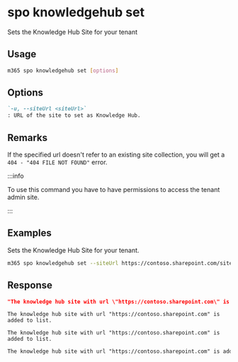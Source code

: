 
# spo knowledgehub set

Sets the Knowledge Hub Site for your tenant

## Usage

```sh
m365 spo knowledgehub set [options]
```

## Options

```md definition-list
`-u, --siteUrl <siteUrl>`
: URL of the site to set as Knowledge Hub.
```

<Global />

## Remarks

If the specified url doesn't refer to an existing site collection, you will get a `404 - "404 FILE NOT FOUND"` error.

:::info

To use this command you have to have permissions to access the tenant admin site.

:::
    
## Examples

Sets the Knowledge Hub Site for your tenant.

```sh
m365 spo knowledgehub set --siteUrl https://contoso.sharepoint.com/sites/knowledgesite
```

## Response

<Tabs>
  <TabItem value="JSON">

  ```json
  "The knowledge hub site with url \"https://contoso.sharepoint.com\" is added to list."
  ```

  </TabItem>
  <TabItem value="Text">

  ```text
  The knowledge hub site with url "https://contoso.sharepoint.com" is added to list.
  ```

  </TabItem>
  <TabItem value="CSV">

  ```csv
  The knowledge hub site with url "https://contoso.sharepoint.com" is added to list.
  ```

  </TabItem>
  <TabItem value="Markdown">

  ```md
  The knowledge hub site with url "https://contoso.sharepoint.com" is added to list.
  ```

  </TabItem>
</Tabs>

